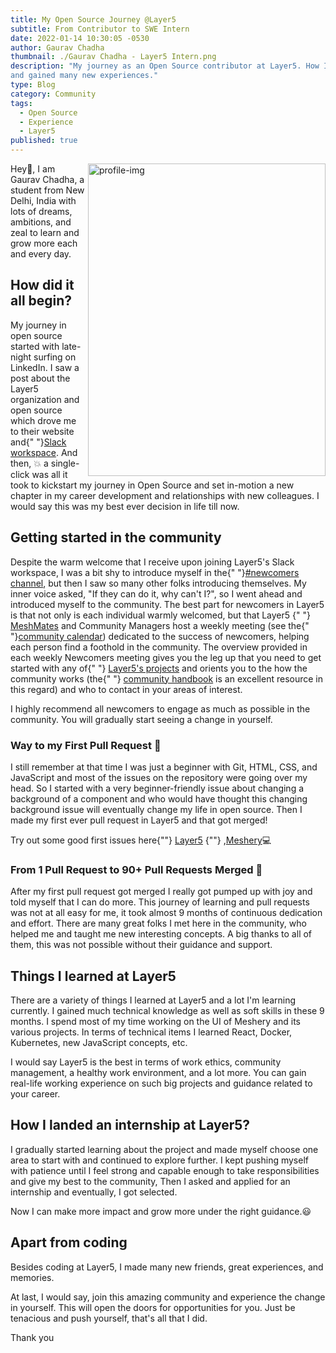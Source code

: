```yaml
---
title: My Open Source Journey @Layer5
subtitle: From Contributor to SWE Intern
date: 2022-01-14 10:30:05 -0530
author: Gaurav Chadha
thumbnail: ./Gaurav Chadha - Layer5 Intern.png
description: "My journey as an Open Source contributor at Layer5. How I started from scratch, got involved in this community
and gained many new experiences."
type: Blog
category: Community
tags:
  - Open Source
  - Experience
  - Layer5
published: true
---
```



<BlogWrapper>
<img src={Profile} align="right" alt="profile-img"  width="380" height="500" />
<p>
  Hey👋, I am Gaurav Chadha, a student from New Delhi, India with lots of dreams, ambitions, and zeal to learn and grow more each and every day.
</p>
<h2 id="journey">How did it all begin?</h2>
<p>
My journey in open source started with late-night surfing on LinkedIn.
I saw a post about the Layer5 organization and open source which drove me to their website and{" "}<a href = "https://slack.layer5.io">Slack workspace</a>. And then, 💥 a single-click was all it took to kickstart my journey in Open Source and set in-motion a new chapter in my career development and relationships with new colleagues. 
I would say this was my best ever decision in life till now.
</p>
<h2 id="firs-pr">Getting started in the community</h2>
<p>
Despite the warm welcome that I receive upon joining Layer5's Slack workspace, I was a bit shy to introduce myself in the{" "}<a href = "https://layer5io.slack.com/archives/C019426UBNY">#newcomers channel</a>, but then I saw so many other folks introducing themselves. My inner voice asked, "If they can do it, why can't I?", so I went ahead and introduced myself to the community. 
The best part for newcomers in Layer5 is that not only is each individual warmly welcomed, but that
Layer5 {" "} <a href = "https://layer5.io/community/meshmates">MeshMates</a> and Community Managers host a weekly meeting (see the{" "}<a href = "https://layer5.io/community/calendar">community calendar</a>) dedicated to the success of newcomers, helping each person find a foothold in the community. The overview provided in each weekly Newcomers meeting gives you the leg up that you need to get started with any of{" "} <a href = "https://layer5.io/projects">Layer5's projects</a> and orients you to the how the community works (the{" "} <a href = "https://layer5.io/community/handbook">community handbook</a> is an excellent resource in this regard) and who to contact in your areas of interest.
</p>
<p>
  I highly recommend all newcomers to engage as much as possible in the community. You will gradually start seeing a change in yourself.
</p>

<h3 id="first-pr">Way to my First Pull Request 🏁</h3>
<p>
I still remember at that time I was just a beginner with Git, HTML, CSS, and JavaScript and most of the issues on the repository were going over my head. 
So I started with a very beginner-friendly issue about changing a background of a component and who would have thought this changing background issue will eventually change my life in open source. 
Then I made my first ever pull request in Layer5 and that got merged!
</p>
<p>
Try out some good first issues here{""} <a href = "https://github.com/layer5io/layer5/issues?q=is%3Aissue+is%3Aopen+sort%3Aupdated-desc+label%3A%22good+first+issue%22">Layer5</a> {""} ,<a href = "https://github.com/meshery/meshery/issues?q=is%3Aissue+is%3Aopen+sort%3Aupdated-desc+label%3A%22good+first+issue%22">Meshery</a>💻
</p>
<h3 id="more-prs">From 1 Pull Request to 90+ Pull Requests Merged 🚀</h3>
<p>
 After my first pull request got merged I really got pumped up with joy and told myself that I can do more. This journey of learning and pull requests was not at all easy for me, it took almost 9 months of continuous dedication and effort. There are many great folks I met here in the community, who helped me and taught me new interesting concepts. 
 A big thanks to all of them, this was not possible without their guidance and support.
</p>
<h2 id="learnings-at-Layer5">Things I learned at Layer5</h2>
<p>
   There are a variety of things I learned at Layer5 and a lot I'm learning currently. I gained much technical knowledge as well as soft skills in these 9 months. I spend most of my time working on the UI of Meshery and its various projects. 
   In terms of technical items I learned React, Docker, Kubernetes, new JavaScript concepts, etc.
</p>
<p>
  I would say Layer5 is the best in terms of work ethics, community management, a healthy work environment, and a lot more. 
  You can gain real-life working experience on such big projects and guidance related to your career.
</p>
<h2 id="learnings-at-Layer5">How I landed an internship at Layer5?</h2>
<p>
  I gradually started learning about the project and made myself choose one area to start with and continued to explore further. I kept pushing myself with patience until I feel strong and capable enough to
  take responsibilities and give my best to the community, Then I asked and applied for an internship and eventually, I got selected.
</p>
<p>Now I can make more impact and grow more under the right guidance.😃</p>
<h2 id="apart-from-coding">Apart from coding</h2>
<p>
  Besides coding at Layer5, I made many new friends, great experiences, and memories.
</p>
<p>
  At last, I would say, join this amazing community and experience the change in yourself. This will open the doors for opportunities for you. Just be tenacious and push yourself, that's all that I did.
</p>
<p>
  Thank you
</p>

</BlogWrapper>
